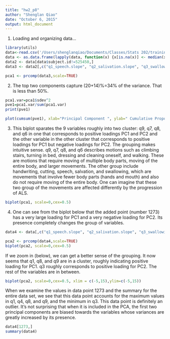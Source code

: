 ```yaml
---
title: "hw2_p8"
author: "Shenglan Qiao"
date: "October 6, 2015"
output: html_document
---
```


1. Loading and organizing data...

```r
library(utils)
data<-read.csv('/Users/shenglanqiao/Documents/Classes/Stats 202/training_features.csv')
data <- as.data.frame(lapply(data, function(x) {x[is.na(x)] <- median(x, na.rm=TRUE); x}))
data2 <- data[data$subject.id!=525450,]
data3 <- data2[,c("q1_speech.slope", "q2_salivation.slope", "q3_swallowing.slope", "q4_handwriting.slope", "q5a_cutting_without_gastrostomy.slope", "q6_dressing_and_hygiene.slope", "q7_turning_in_bed.slope", "q8_walking.slope", "q9_climbing_stairs.slope")]

pca1 <- prcomp(data3,scale=TRUE)
```

2.
The top two components capture (20+14)%=34% of the variance. That is less than 50%.

```r
pca1.var=pca1$sdev^2
pve1=pca1.var/sum(pca1.var)
print(pve1)

plot(cumsum(pve1), xlab="Principal Component ", ylab=" Cumulative Proportion of Variance Explained ", ylim=c(0,1), type="b")
```

3.
This biplot sparates the 9 variables roughly into two cluster: q9, q7, q8, and q6 in one that corresponds to positive loadings PC1 and PC2 and the other variable in the other cluster that corresponds to positive loadings for PC1 but negative loadings for PC2. The grouping makes intuitive sense. q9, q7, q8, and q6 describes motions such as climbing stairs, turning in bed, dressing and cleaning oneself, and walking. These are motions that require moving of multiple body parts, moving of the entire body, and larger movements. The other group include handwriting, cutting, speech, salvation, and swallowing, which are movements that involve fewer body parts (hands and mouth) and also do not require moving of the entire body. One can imagine that these two group of the movements are affected differently by the progression of ALS.

```r
biplot(pca1, scale=0,cex=0.5)
```

4.
One can see from the biplot below that the added point (number 1273) has a very large loading for PC1 and a very negative loading for PC2. Its presence completely changes the group of variables.

```r

data4 <- data[,c("q1_speech.slope", "q2_salivation.slope", "q3_swallowing.slope", "q4_handwriting.slope", "q5a_cutting_without_gastrostomy.slope", "q6_dressing_and_hygiene.slope", "q7_turning_in_bed.slope", "q8_walking.slope", "q9_climbing_stairs.slope")]

pca2 <- prcomp(data4,scale=TRUE)
biplot(pca2, scale=0,cex=0.5)
```

If we zoom in (below), we can get a better sense of the grouping. It now seems that q1, q8, and q9 are in a cluster, roughly indicating positive loading for PC1. q3 roughly corresponds to positive loading for PC2. The rest of the variables are in between.

```r
biplot(pca2, scale=0,cex=0.5, xlim = c(-5,15),ylim=c(-5,15))
```

When we examine the values in data point 1273 and the summary for the entire data set, we see that this data point accounts for the maximum values in q1, q4, q8, and q9, and the minimum in q3. This data point is definitely an outlier. It's not surprising that when it is included in the PCA, the first two principal components are biased towards the variables whose variances are greatly increased by its presence. 

```r
data4[1273,]
summary(data4)
```